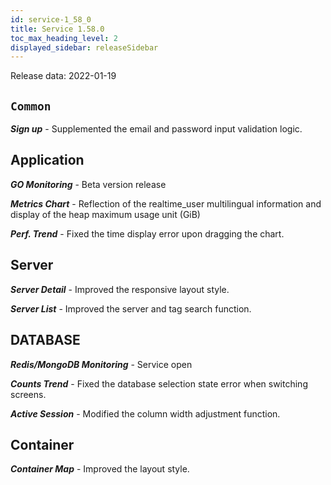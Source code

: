 ```yaml
---
id: service-1_58_0
title: Service 1.58.0
toc_max_heading_level: 2
displayed_sidebar: releaseSidebar
---
```



Release data: 2022-01-19

## `Common`

**_Sign up_** - Supplemented the email and password input validation logic.

## Application

**_GO Monitoring_** - Beta version release

**_Metrics Chart_** - Reflection of the realtime_user multilingual information and display of the heap maximum usage unit (GiB)

**_Perf. Trend_** - Fixed the time display error upon dragging the chart.

## Server

**_Server Detail_** - Improved the responsive layout style.

**_Server List_** - Improved the server and tag search function.

## DATABASE

**_Redis/MongoDB Monitoring_** - Service open

**_Counts Trend_** - Fixed the database selection state error when switching screens.

**_Active Session_** - Modified the column width adjustment function.

## Container

**_Container Map_** - Improved the layout style.
